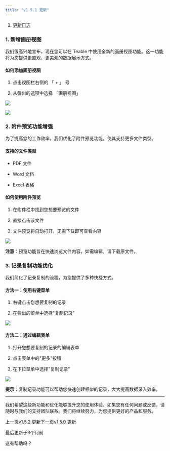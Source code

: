 ```yaml
---
title: "v1.5.1 更新"
---
```


1. [更新日志](/geng-xin-ri-zhi)

### 1. 新增画册视图

我们很高兴地宣布，现在您可以在 Teable 中使用全新的画册视图功能。这一功能将为您提供更直观、更美观的数据展示方式。

#### 如何添加画册视图

1. 点击视图栏右侧的 「 + 」 号

2. 从弹出的选项中选择 「画册视图」

![](/images/geng-xin-ri-zhi/8aaed84f37d3a7bd.png)

![](/images/geng-xin-ri-zhi/f3389726ad0e3f06.png)

### 2. 附件预览功能增强

为了提高您的工作效率，我们优化了附件预览功能，使其支持更多文件类型。

#### 支持的文件类型

* PDF 文件

* Word 文档

* Excel 表格

#### 如何使用附件预览

1. 在附件栏中找到您想要预览的文件

2. 直接点击该文件

3. 文件预览将自动打开，无需下载即可查看内容

![](/images/geng-xin-ri-zhi/~gitbook/image)

**注意**：预览功能旨在快速浏览文件内容，如需编辑，请下载原文件。

### 3. 记录复制功能优化

我们简化了记录复制的流程，为您提供了多种快捷方式。

#### 方法一：使用右键菜单

1. 右键点击您想要复制的记录

2. 在弹出的菜单中选择"复制记录"

![](/images/geng-xin-ri-zhi/b404baa538ccc257.png)

#### 方法二：通过编辑表单

1. 打开您想要复制的记录的编辑表单

2. 点击表单中的"更多"按钮

3. 在下拉菜单中选择"复制记录"

![](/images/geng-xin-ri-zhi/a4b15ea2ff3020db.png)

**提示**：复制记录功能可以帮助您快速创建相似的记录，大大提高数据录入效率。

***

我们希望这些新功能和优化能够提升您的使用体验。如果您有任何问题或反馈，请随时与我们的支持团队联系。我们将继续努力，为您提供更好的产品和服务。

[上一页v1.5.2 更新](/geng-xin-ri-zhi/v1.5.2-geng-xin)[下一页v1.5.0 更新](/geng-xin-ri-zhi/v1.5.0-geng-xin)

最后更新于3个月前

这有帮助吗？
